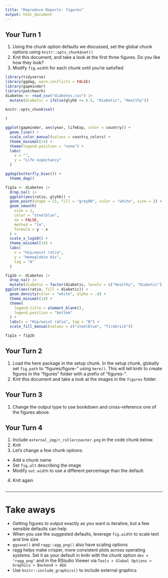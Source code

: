 ```yaml
---
title: "Reproduce Reports: figures"
output: html_document
---
```


## Your Turn 1

1.  Using the chunk option defaults we discussed, set the global chunk options using `knitr::opts_chunk$set()`
2.  Knit this document, and take a look at the first three figures. Do you like how they look?
3.  Modify `fig.width` for each chunk until you're satisfied

```r
library(tidyverse)
library(ggdag, warn.conflicts = FALSE)
library(gapminder)
library(patchwork)
diabetes <- read_csv("diabetes.csv") |> 
  mutate(diabetic = ifelse(glyhb >= 6.5, "Diabetic", "Healthy"))

knitr::opts_chunk$set(
  
)
```

```r
ggplot(gapminder, aes(year, lifeExp, color = country)) + 
  geom_line() + 
  scale_color_manual(values = country_colors) +
  theme_minimal(14) +
  theme(legend.position = "none") +
  labs(
    x = "",
    y = "Life expectancy"
  )
```

```r
ggdag(butterfly_bias()) + 
  theme_dag()
```

```r
fig1a <- diabetes |> 
  drop_na() |> 
  ggplot(aes(ratio, glyhb)) + 
  geom_point(shape = 21, fill = "grey80", color = "white", size = 2) + 
  geom_smooth(
    size = 1, 
    color = "steelblue", 
    se = FALSE, 
    method = "lm", 
    formula = y ~ x
  ) + 
  scale_x_log10() +
  theme_minimal(14) +
  labs(
    x = "Hip/waist ratio",
    y = "Hemoglobin A1c",
    tag = "A"
  )

fig1b <- diabetes |> 
  drop_na() |> 
  mutate(diabetic = factor(diabetic, levels = c("Healthy", "Diabetic"))) |> 
ggplot(aes(ratio, fill = diabetic)) + 
  geom_density(color = "white", alpha = .8) +
  theme_minimal(14) +
  theme(
    legend.title = element_blank(),
    legend.position = "bottom"
  ) +
  labs(x = "Hip/waist ratio", tag = "B") +
  scale_fill_manual(values = c("steelblue", "firebrick"))

fig1a + fig1b
```

## Your Turn 2

1.  Load the here package in the setup chunk. In the setup chunk, globally set `fig.path` to "figures/figure-" using `here()`. This will tell knitr to create figures in the "figures" folder with a prefix of "figures-".
2.  Knit this document and take a look at the images in the `figures` folder.

## Your Turn 3

1.  Change the output type to use bookdown and cross-reference one of the figures above.

<!-- Describe a figure below! -->

<!-- These are HTML comments, by the way. R Markdown ignores them! -->

## Your Turn 4

1.  Include `external_img/r_rollercoaster.png` in the code chunk below.
2.  Knit
3.  Let's change a few chunk options:

-   Add a chunk name
-   Set `fig.alt` describing the image
-   Modify `out.width` to use a different percentage than the default.

4.  Knit again

```r

```

------------------------------------------------------------------------

# Take aways

-   Getting figures to output exactly as you want is iterative, but a few sensible defaults can help
-   When you use the suggested defaults, leverage `fig.width` to scale text and line size
-   `ggsave()` and `ragg::agg_png()` also have scaling options
-   ragg helps make crisper, more consistent plots across operating systems. Set it as your default in knitr with the chunk option `dev = "ragg_png"` and in the RStudio Viewer via `Tools > Global Options > Graphics > Backend > AGG`
-   Use `knitr::include_graphics()` to include external graphics
